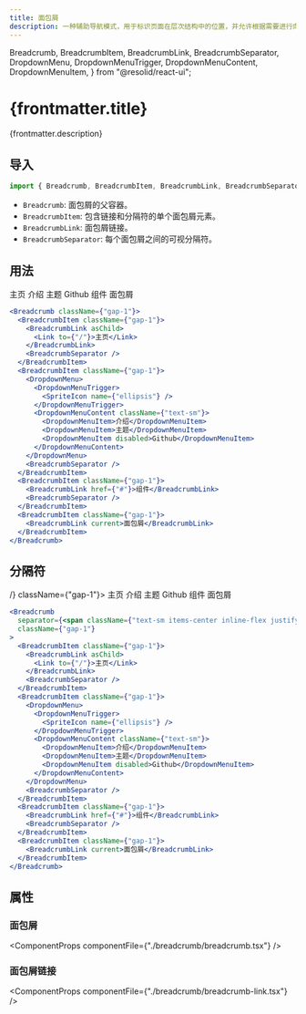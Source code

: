 ```yaml
---
title: 面包屑
description: 一种辅助导航模式，用于标识页面在层次结构中的位置，并允许根据需要进行向上导航。
---
```


  Breadcrumb,
  BreadcrumbItem,
  BreadcrumbLink,
  BreadcrumbSeparator,
  DropdownMenu,
  DropdownMenuTrigger,
  DropdownMenuContent,
  DropdownMenuItem,
} from "@resolid/react-ui";


# {frontmatter.title}

{frontmatter.description}

## 导入

```js
import { Breadcrumb, BreadcrumbItem, BreadcrumbLink, BreadcrumbSeparator } from "@resolid/react-ui";
```

- `Breadcrumb`: 面包屑的父容器。
- `BreadcrumbItem`: 包含链接和分隔符的单个面包屑元素。
- `BreadcrumbLink`: 面包屑链接。
- `BreadcrumbSeparator`: 每个面包屑之间的可视分隔符。

## 用法

<section className={'example group'}>
  <ComponentExample className={'flex justify-center'}>
    <Breadcrumb className={"gap-1"}>
      <BreadcrumbItem className={"gap-1"}>
        <BreadcrumbLink asChild className={"gap-0.5"}>
          <Link to={'/'}><SpriteIcon size={'1.125rem'} name={'home'} />主页</Link>
        </BreadcrumbLink>
        <BreadcrumbSeparator />
      </BreadcrumbItem>
      <BreadcrumbItem className={"gap-1"}>
        <DropdownMenu>
          <DropdownMenuTrigger><SpriteIcon name={"ellipsis"} /></DropdownMenuTrigger>
          <DropdownMenuContent className={"text-sm"}>
            <DropdownMenuItem>介绍</DropdownMenuItem>
            <DropdownMenuItem>主题</DropdownMenuItem>
            <DropdownMenuItem disabled>Github</DropdownMenuItem>
          </DropdownMenuContent>
        </DropdownMenu>
        <BreadcrumbSeparator />
      </BreadcrumbItem>
      <BreadcrumbItem className={"gap-1"}>
        <BreadcrumbLink href={'#'}>
          组件
        </BreadcrumbLink>
        <BreadcrumbSeparator />
      </BreadcrumbItem>
      <BreadcrumbItem className={"gap-1"}>
        <BreadcrumbLink current>
          面包屑
        </BreadcrumbLink>
      </BreadcrumbItem>
    </Breadcrumb>
  </ComponentExample>

```jsx
<Breadcrumb className={"gap-1"}>
  <BreadcrumbItem className={"gap-1"}>
    <BreadcrumbLink asChild>
      <Link to={"/"}>主页</Link>
    </BreadcrumbLink>
    <BreadcrumbSeparator />
  </BreadcrumbItem>
  <BreadcrumbItem className={"gap-1"}>
    <DropdownMenu>
      <DropdownMenuTrigger>
        <SpriteIcon name={"ellipsis"} />
      </DropdownMenuTrigger>
      <DropdownMenuContent className={"text-sm"}>
        <DropdownMenuItem>介绍</DropdownMenuItem>
        <DropdownMenuItem>主题</DropdownMenuItem>
        <DropdownMenuItem disabled>Github</DropdownMenuItem>
      </DropdownMenuContent>
    </DropdownMenu>
    <BreadcrumbSeparator />
  </BreadcrumbItem>
  <BreadcrumbItem className={"gap-1"}>
    <BreadcrumbLink href={"#"}>组件</BreadcrumbLink>
    <BreadcrumbSeparator />
  </BreadcrumbItem>
  <BreadcrumbItem className={"gap-1"}>
    <BreadcrumbLink current>面包屑</BreadcrumbLink>
  </BreadcrumbItem>
</Breadcrumb>
```

</section>

## 分隔符

<section className={'example group'}>
  <ComponentExample className={'flex justify-center'}>
    <Breadcrumb separator={<span className={"text-sm items-center inline-flex justify-center h-5 w-5"}>/</span>} className={"gap-1"}>
      <BreadcrumbItem className={"gap-1"}>
        <BreadcrumbLink asChild>
          <Link to={'/'}>主页</Link>
        </BreadcrumbLink>
        <BreadcrumbSeparator />
      </BreadcrumbItem>
      <BreadcrumbItem className={"gap-1"}>
        <DropdownMenu>
          <DropdownMenuTrigger>
            <SpriteIcon name={"ellipsis"} />
          </DropdownMenuTrigger>
          <DropdownMenuContent className={"text-sm"}>
            <DropdownMenuItem>介绍</DropdownMenuItem>
            <DropdownMenuItem>主题</DropdownMenuItem>
            <DropdownMenuItem disabled>Github</DropdownMenuItem>
          </DropdownMenuContent>
        </DropdownMenu>
        <BreadcrumbSeparator />
      </BreadcrumbItem>
      <BreadcrumbItem className={"gap-1"}>
        <BreadcrumbLink href={'#'}>
          组件
        </BreadcrumbLink>
        <BreadcrumbSeparator />
      </BreadcrumbItem>
      <BreadcrumbItem className={"gap-1"}>
        <BreadcrumbLink current>
          面包屑
        </BreadcrumbLink>
      </BreadcrumbItem>
    </Breadcrumb>
  </ComponentExample>

```jsx
<Breadcrumb
  separator={<span className={"text-sm items-center inline-flex justify-center h-5 w-5"}>/</span>}
  className={"gap-1"}
>
  <BreadcrumbItem className={"gap-1"}>
    <BreadcrumbLink asChild>
      <Link to={"/"}>主页</Link>
    </BreadcrumbLink>
    <BreadcrumbSeparator />
  </BreadcrumbItem>
  <BreadcrumbItem className={"gap-1"}>
    <DropdownMenu>
      <DropdownMenuTrigger>
        <SpriteIcon name={"ellipsis"} />
      </DropdownMenuTrigger>
      <DropdownMenuContent className={"text-sm"}>
        <DropdownMenuItem>介绍</DropdownMenuItem>
        <DropdownMenuItem>主题</DropdownMenuItem>
        <DropdownMenuItem disabled>Github</DropdownMenuItem>
      </DropdownMenuContent>
    </DropdownMenu>
    <BreadcrumbSeparator />
  </BreadcrumbItem>
  <BreadcrumbItem className={"gap-1"}>
    <BreadcrumbLink href={"#"}>组件</BreadcrumbLink>
    <BreadcrumbSeparator />
  </BreadcrumbItem>
  <BreadcrumbItem className={"gap-1"}>
    <BreadcrumbLink current>面包屑</BreadcrumbLink>
  </BreadcrumbItem>
</Breadcrumb>
```

</section>

## 属性

### 面包屑

<ComponentProps componentFile={"./breadcrumb/breadcrumb.tsx"} />

### 面包屑链接

<ComponentProps componentFile={"./breadcrumb/breadcrumb-link.tsx"} />
